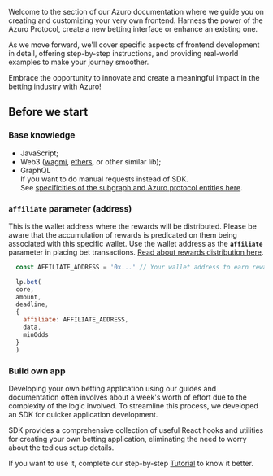 


<PageHeadline
  title="Developer guides"
  subTitle="Building your own Frontend with Azuro and earn"
/>

Welcome to the section of our Azuro documentation where we guide you on creating and customizing your very own frontend.
Harness the power of the Azuro Protocol, create a new betting interface or enhance an existing one.

As we move forward, we'll cover specific aspects of frontend development in detail, offering step-by-step instructions, and providing real-world examples to make your journey smoother.

Embrace the opportunity to innovate and create a meaningful impact in the betting industry with Azuro!

## Before we start

### Base knowledge
- JavaScript;
- Web3 ([wagmi](https://wagmi.sh/), [ethers](https://docs.ethers.org/v6/single-page/#getting-started), or other similar lib);
- GraphQL\
If you want to do manual requests instead of SDK.\
See [specificities of the subgraph and Azuro protocol entities here](/subgraph/highlights).

### `affiliate` parameter (address)

This is the wallet address where the rewards will be distributed. Please be aware that the accumulation of rewards is predicated on them being associated with this specific wallet. Use the wallet address as the **`affiliate`** parameter in placing bet transactions. [Read about rewards distribution here](/concepts/basic/rewards).


```js {1, 8}
  const AFFILIATE_ADDRESS = '0x...' // Your wallet address to earn rewards

  lp.bet(
  core,
  amount,
  deadline,
  {
    affiliate: AFFILIATE_ADDRESS,
    data,
    minOdds
  }
  )
```

### Build own app

Developing your own betting application using our guides and documentation often involves about a week's worth of effort due to the complexity of the logic involved. To streamline this process, we developed an SDK for quicker application development.

SDK provides a comprehensive collection of useful React hooks and utilities for creating your own betting application, eliminating the need to worry about the tedious setup details.

If you want to use it, complete our step-by-step [Tutorial](/guides/tutorial) to know it better.
